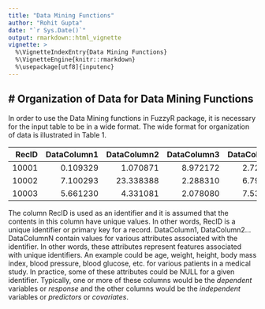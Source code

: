 ```yaml
---
title: "Data Mining Functions"
author: "Rohit Gupta"
date: "`r Sys.Date()`"
output: rmarkdown::html_vignette
vignette: >
  %\VignetteIndexEntry{Data Mining Functions}
  %\VignetteEngine{knitr::rmarkdown}
  %\usepackage[utf8]{inputenc}
---
```


# Organization of Data for Data Mining Functions
--------

In order to use the Data Mining functions in FuzzyR package, it is necessary for the input table to be in a wide format. The wide format for organization of data is illustrated in Table 1.


|RecID | DataColumn1 | DataColumn2 | DataColumn3 | DataColumn4 | ... | DataColumnN |
|------:|---------:|----------:|---------:|---------:|----:|---------:|
| 10001 | 0.109329 | 1.070871  | 8.972172 | 2.729732 | ... | 9.286801 |
| 10002 | 7.100293 | 23.338388 | 2.288310 | 6.793121 | ... | 2.682328 |
| 10003 | 5.661230 | 4.331081  | 2.078080 | 7.532731 | ... | 3.790279 |

The column RecID is used as an identifier and it is assumed that the contents in this column have unique values. In other words,
RecID is a unique identifier or primary key for a record. DataColumn1, DataColumn2…DataColumnN contain values for various attributes
associated with the identifier. In other words, these attributes represent features associated with unique identifiers. An
example could be age, weight, height, body mass index, blood pressure, blood glucose, etc. for various patients in a medical
study. In practice, some of these attributes could be NULL for a given identifier. Typically, one or more of these columns would be the *dependent* variables or *response* and the other columns would be the *independent* variables or *predictors* or *covariates*.


